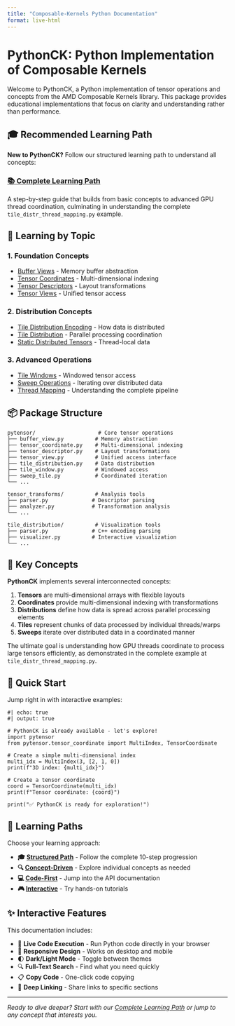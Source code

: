 ```yaml
---
title: "Composable-Kernels Python Documentation"
format: live-html
---
```


# PythonCK: Python Implementation of Composable Kernels

Welcome to PythonCK, a Python implementation of tensor operations and concepts from the AMD Composable Kernels library. This package provides educational implementations that focus on clarity and understanding rather than performance.

## 🎓 **Recommended Learning Path**

**New to PythonCK?** Follow our structured learning path to understand all concepts:

### **[📚 Complete Learning Path](concepts/learning-path.qmd)**
A step-by-step guide that builds from basic concepts to advanced GPU thread coordination, culminating in understanding the complete `tile_distr_thread_mapping.py` example.

## 📖 **Learning by Topic**

### 1. **Foundation Concepts**
- [Buffer Views](concepts/buffer-view.qmd) - Memory buffer abstraction
- [Tensor Coordinates](concepts/tensor-coordinate.qmd) - Multi-dimensional indexing
- [Tensor Descriptors](concepts/tensor-descriptor.qmd) - Layout transformations
- [Tensor Views](concepts/tensor-view.qmd) - Unified tensor access

### 2. **Distribution Concepts**
- [Tile Distribution Encoding](concepts/tile-distribution-encoding.qmd) - How data is distributed
- [Tile Distribution](concepts/tile-distribution.qmd) - Parallel processing coordination
- [Static Distributed Tensors](concepts/static-distributed-tensor.qmd) - Thread-local data

### 3. **Advanced Operations**
- [Tile Windows](concepts/tile-window.qmd) - Windowed tensor access
- [Sweep Operations](concepts/sweep-tile.qmd) - Iterating over distributed data
- [Thread Mapping](concepts/thread-mapping.qmd) - Understanding the complete pipeline

## 📦 **Package Structure**

```
pytensor/                    # Core tensor operations
├── buffer_view.py          # Memory abstraction
├── tensor_coordinate.py    # Multi-dimensional indexing
├── tensor_descriptor.py    # Layout transformations  
├── tensor_view.py          # Unified access interface
├── tile_distribution.py    # Data distribution
├── tile_window.py          # Windowed access
├── sweep_tile.py           # Coordinated iteration
└── ...

tensor_transforms/          # Analysis tools
├── parser.py              # Descriptor parsing
├── analyzer.py            # Transformation analysis
└── ...

tile_distribution/          # Visualization tools
├── parser.py              # C++ encoding parsing
├── visualizer.py          # Interactive visualization
└── ...
```

## 🔑 **Key Concepts**

**PythonCK** implements several interconnected concepts:

1. **Tensors** are multi-dimensional arrays with flexible layouts
2. **Coordinates** provide multi-dimensional indexing with transformations
3. **Distributions** define how data is spread across parallel processing elements
4. **Tiles** represent chunks of data processed by individual threads/warps
5. **Sweeps** iterate over distributed data in a coordinated manner

The ultimate goal is understanding how GPU threads coordinate to process large tensors efficiently, as demonstrated in the complete example at `tile_distr_thread_mapping.py`.

## 🚀 **Quick Start**

Jump right in with interactive examples:

```pyodide
#| echo: true
#| output: true

# PythonCK is already available - let's explore!
import pytensor
from pytensor.tensor_coordinate import MultiIndex, TensorCoordinate

# Create a simple multi-dimensional index
multi_idx = MultiIndex(3, [2, 1, 0])
print(f"3D index: {multi_idx}")

# Create a tensor coordinate
coord = TensorCoordinate(multi_idx)
print(f"Tensor coordinate: {coord}")

print("✅ PythonCK is ready for exploration!")
```

## 🎯 **Learning Paths**

Choose your learning approach:

- **🎓 [Structured Path](concepts/learning-path.qmd)** - Follow the complete 10-step progression
- **🔍 [Concept-Driven](concepts/buffer-view.qmd)** - Explore individual concepts as needed
- **💻 [Code-First](api/index.qmd)** - Jump into the API documentation
- **🎮 [Interactive](tutorials/index.qmd)** - Try hands-on tutorials

## ✨ **Interactive Features**

This documentation includes:

- 🏃 **Live Code Execution** - Run Python code directly in your browser
- 📱 **Responsive Design** - Works on desktop and mobile
- 🌓 **Dark/Light Mode** - Toggle between themes
- 🔍 **Full-Text Search** - Find what you need quickly
- 📋 **Copy Code** - One-click code copying
- 🔗 **Deep Linking** - Share links to specific sections

---

*Ready to dive deeper? Start with our [Complete Learning Path](concepts/learning-path.qmd) or jump to any concept that interests you.*